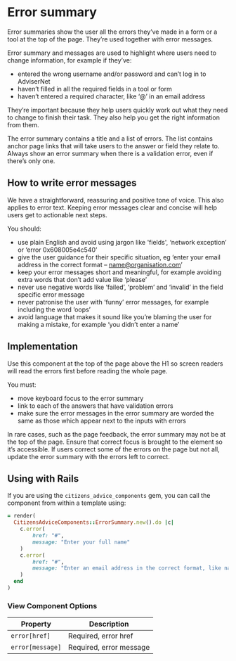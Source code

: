 
# Error summary

Error summaries show the user all the errors they’ve made in a form or a tool at the top of the page. They’re used together with error messages.

Error summary and messages are used to highlight where users need to change information, for example if they’ve:

- entered the wrong username and/or password and can’t log in to AdviserNet
- haven’t filled in all the required fields in a tool or form
- haven’t entered a required character, like ‘@’ in an email address

They’re important because they help users quickly work out what they need to change to finish their task. They also help you get the right information from them.

The error summary contains a title and a list of errors. The list contains anchor page links that will take users to the answer or field they relate to.
Always show an error summary when there is a validation error, even if there’s only one.

<Preview>
  <Story id="forms-error-summary--example" />
</Preview>

## How to write error messages

We have a straightforward, reassuring and positive tone of voice. This also applies to error text. Keeping error messages clear and concise will help users get to actionable next steps.

You should:

- use plain English and avoid using jargon like 'fields', ‘network exception’ or ‘error 0x608005e4c540’
- give the user guidance for their specific situation, eg ‘enter your email address in the correct format – name@organisation.com’
- keep your error messages short and meaningful, for example avoiding extra words that don’t add value like ‘please’
- never use negative words like ‘failed’, ‘problem’ and ‘invalid’ in the field specific error message
- never patronise the user with ‘funny’ error messages, for example including the word ‘oops’
- avoid language that makes it sound like you’re blaming the user for making a mistake, for example ‘you didn’t enter a name’

## Implementation

Use this component at the top of the page above the H1 so screen readers will read the errors first before reading the whole page.

You must:

- move keyboard focus to the error summary
- link to each of the answers that have validation errors
- make sure the error messages in the error summary are worded the same as those which appear next to the inputs with errors

In rare cases, such as the page feedback, the error summary may not be at the top of the page. Ensure that correct focus is brought to the element so it’s accessible.
If users correct some of the errors on the page but not all, update the error summary with the errors left to correct.

## Using with Rails

If you are using the `citizens_advice_components` gem, you can call the component from within a template using:

```rb
= render(
  CitizensAdviceComponents::ErrorSummary.new().do |c|
    c.error(
        href: "#",
        message: "Enter your full name"
    )
    c.error(
        href: "#",
        message: "Enter an email address in the correct format, like name@example.com"
    )
  end
)
```

### View Component Options

| Property         | Description             |
| ---------------- | ----------------------- |
| `error[href]`    | Required, error href    |
| `error[message]` | Required, error message |
